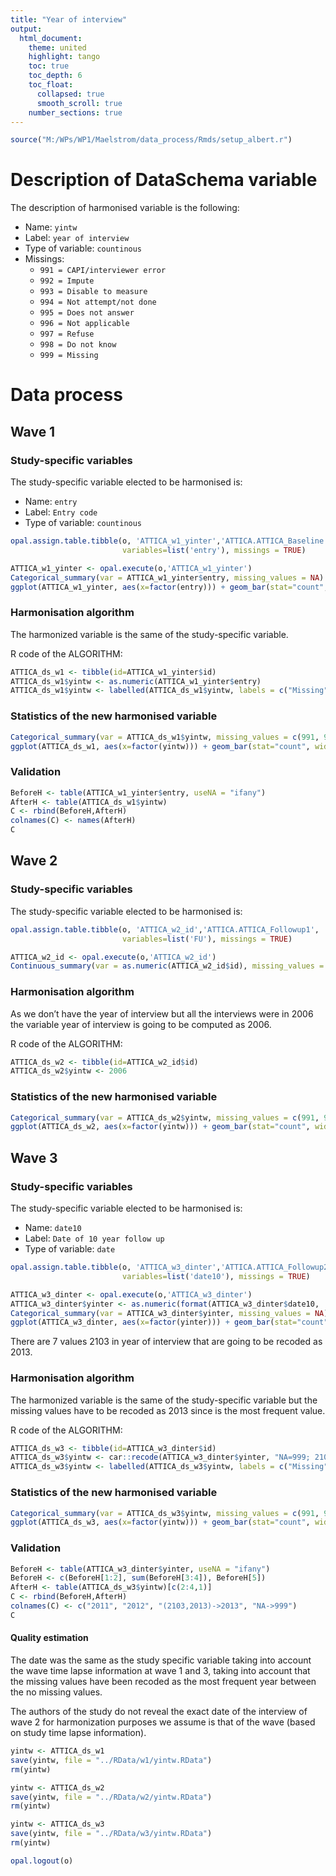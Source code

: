 ```yaml
---
title: "Year of interview"
output: 
  html_document:
    theme: united
    highlight: tango
    toc: true
    toc_depth: 6
    toc_float:
      collapsed: true
      smooth_scroll: true
    number_sections: true
---
```


<!-- ########################################################## --> 

<!-- # Installation, loading packages -->
<!-- **R script:** -->



```r
source("M:/WPs/WP1/Maelstrom/data_process/Rmds/setup_albert.r")
```

<!-- ########################################################## --> 

# Description of DataSchema variable 

The description of harmonised variable is the following:
  
* Name: `yintw`
* Label: `year of interview`
* Type of variable: `countinous`
* Missings: 
    + `991 = CAPI/interviewer error`
    + `992 = Impute`
    + `993 = Disable to measure`
    + `994 = Not attempt/not done`
    + `995 = Does not answer`
    + `996 = Not applicable`
    + `997 = Refuse`
    + `998 = Do not know`
    + `999 = Missing`


# Data process

## Wave 1 

### Study-specific variables

The study-specific variable elected to be harmonised is:

* Name: `entry`
* Label: `Entry code`
* Type of variable: `countinous`


```r
opal.assign.table.tibble(o, 'ATTICA_w1_yinter','ATTICA.ATTICA_Baseline',
                         variables=list('entry'), missings = TRUE)
```

```r
ATTICA_w1_yinter <- opal.execute(o,'ATTICA_w1_yinter')
Categorical_summary(var = ATTICA_w1_yinter$entry, missing_values = NA)
ggplot(ATTICA_w1_yinter, aes(x=factor(entry))) + geom_bar(stat="count", width=0.4, fill="steelblue") + xlab("Year of interview") + ylab("Frequency")
```


### Harmonisation algorithm
The harmonized variable is the same of the study-specific variable.

R code of the ALGORITHM:

```r
ATTICA_ds_w1 <- tibble(id=ATTICA_w1_yinter$id)
ATTICA_ds_w1$yintw <- as.numeric(ATTICA_w1_yinter$entry)
ATTICA_ds_w1$yintw <- labelled(ATTICA_ds_w1$yintw, labels = c("Missing"=999, "Do not know"=998, "Refuse"=997, "Not applicable"=996, "Does not answer"=995,  "Not attempt not done"=994, "Disable to measure"=993, "Impute"=992, "CAPI interviewer error"=991))
```

### Statistics of the new harmonised variable
```r
Categorical_summary(var = ATTICA_ds_w1$yintw, missing_values = c(991, 992, 993, 994, 995, 996, 997, 998, 999))
ggplot(ATTICA_ds_w1, aes(x=factor(yintw))) + geom_bar(stat="count", width=0.4, fill="steelblue") + xlab("Year of interview") + ylab("Frequency")
```

### Validation
```r
BeforeH <- table(ATTICA_w1_yinter$entry, useNA = "ifany")
AfterH <- table(ATTICA_ds_w1$yintw)
C <- rbind(BeforeH,AfterH)
colnames(C) <- names(AfterH)
C
```


## Wave 2 

### Study-specific variables

The study-specific variable elected to be harmonised is:


```r
opal.assign.table.tibble(o, 'ATTICA_w2_id','ATTICA.ATTICA_Followup1',
                         variables=list('FU'), missings = TRUE)
```

```r
ATTICA_w2_id <- opal.execute(o,'ATTICA_w2_id')
Continuous_summary(var = as.numeric(ATTICA_w2_id$id), missing_values = NA)
```


### Harmonisation algorithm
As we don't have the year of interview but all the interviews were in 2006 the variable year of interview is going to be computed as 2006. 

R code of the ALGORITHM:

```r
ATTICA_ds_w2 <- tibble(id=ATTICA_w2_id$id)
ATTICA_ds_w2$yintw <- 2006
```

### Statistics of the new harmonised variable
```r
Categorical_summary(var = ATTICA_ds_w2$yintw, missing_values = c(991, 992, 993, 994, 995, 996, 997, 998, 999))
ggplot(ATTICA_ds_w2, aes(x=factor(yintw))) + geom_bar(stat="count", width=0.4, fill="steelblue") + xlab("Year of interview") + ylab("Frequency")
```



## Wave 3 

### Study-specific variables

The study-specific variable elected to be harmonised is:

* Name: `date10`
* Label: `Date of 10 year follow up`
* Type of variable: `date`

```r
opal.assign.table.tibble(o, 'ATTICA_w3_dinter','ATTICA.ATTICA_Followup2',
                         variables=list('date10'), missings = TRUE)
```

```r
ATTICA_w3_dinter <- opal.execute(o,'ATTICA_w3_dinter')
ATTICA_w3_dinter$yinter <- as.numeric(format(ATTICA_w3_dinter$date10, '%Y'))
Categorical_summary(var = ATTICA_w3_dinter$yinter, missing_values = NA)
ggplot(ATTICA_w3_dinter, aes(x=factor(yinter))) + geom_bar(stat="count", width=0.4, fill="steelblue") + xlab("Year of interview") + ylab("Frequency")
```

There are 7 values 2103 in year of interview that are going to be recoded as 2013. 

### Harmonisation algorithm
The harmonized variable is the same of the study-specific variable but the missing values have to be recoded as 2013 since is the most frequent value. 

R code of the ALGORITHM:

```r
ATTICA_ds_w3 <- tibble(id=ATTICA_w3_dinter$id)
ATTICA_ds_w3$yintw <- car::recode(ATTICA_w3_dinter$yinter, "NA=999; 2103=2013")
ATTICA_ds_w3$yintw <- labelled(ATTICA_ds_w3$yintw, labels = c("Missing"=999, "Do not know"=998, "Refuse"=997, "Not applicable"=996, "Does not answer"=995,  "Not attempt not done"=994, "Disable to measure"=993, "Impute"=992, "CAPI interviewer error"=991))
```

### Statistics of the new harmonised variable
```r
Categorical_summary(var = ATTICA_ds_w3$yintw, missing_values = c(991, 992, 993, 994, 995, 996, 997, 998, 999))
ggplot(ATTICA_ds_w3, aes(x=factor(yintw))) + geom_bar(stat="count", width=0.4, fill="steelblue") + xlab("Year of interview") + ylab("Frequency")
```

### Validation
```r
BeforeH <- table(ATTICA_w3_dinter$yinter, useNA = "ifany")
BeforeH <- c(BeforeH[1:2], sum(BeforeH[3:4]), BeforeH[5])
AfterH <- table(ATTICA_ds_w3$yintw)[c(2:4,1)]
C <- rbind(BeforeH,AfterH)
colnames(C) <- c("2011", "2012", "(2103,2013)->2013", "NA->999")
C
```


#### Quality estimation
The date was the same as the study specific variable taking into account the wave time lapse information at wave 1 and 3, taking into account that the missing values have been recoded as the most frequent year between the no missing values. 

The authors of the study do not reveal the exact date of the interview of wave 2 for harmonization purposes we assume is that of the wave (based on study time lapse information).




```r
yintw <- ATTICA_ds_w1
save(yintw, file = "../RData/w1/yintw.RData")
rm(yintw)

yintw <- ATTICA_ds_w2
save(yintw, file = "../RData/w2/yintw.RData")
rm(yintw)

yintw <- ATTICA_ds_w3
save(yintw, file = "../RData/w3/yintw.RData")
rm(yintw)
```

```r
opal.logout(o)
```



